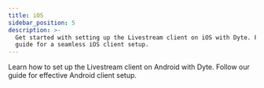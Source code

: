 ```yaml
---
title: iOS
sidebar_position: 5
description: >-
  Get started with setting up the Livestream client on iOS with Dyte. Follow our
  guide for a seamless iOS client setup.
---
```


Learn how to set up the Livestream client on Android with Dyte. Follow our guide for effective Android client setup.